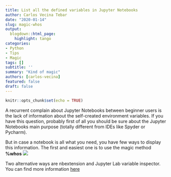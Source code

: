 ```yaml
---
title: List all the defined variables in Jupyter Notebooks
author: Carlos Vecina Tebar
date: "2020-01-14"
slug: magic-whos
output:
  blogdown::html_page:
    highlight: tango
categories:
- Python
- Tips
- Magic
tags: []
subtitle: ''
summary: "Kind of magic"
authors: [carlos-vecina]
featured: false
draft: false
---
```


```r
knitr::opts_chunk$set(echo = TRUE)
```

A recurrent complain about Jupyter Notebooks between beginner users is the lack of information about the self-created environment variables. If you have this question, probably first of all you should be sure about the Jupyter Notebooks main purpose (totally different from IDEs like Spyder or Pycharm).

But in case a notebook is all what you need, you have few ways to display this information. The first and easiest one is to use the magic method **%whos**
![](/vizs-and-tips/magic-whos/jupyter_magic_who.png)

Two alternative ways are nbextension and Jupyter Lab variable inspector. You can find more information [here](https://stackoverflow.com/questions/37718907/variable-explorer-in-jupyter-notebook)
